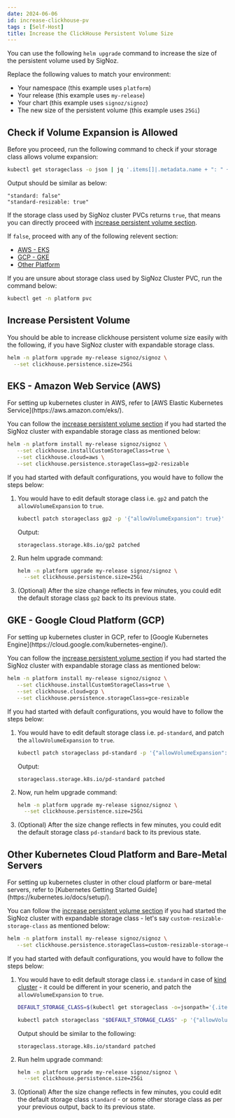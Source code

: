 ```yaml
---
date: 2024-06-06
id: increase-clickhouse-pv
tags : [Self-Host]
title: Increase the ClickHouse Persistent Volume Size
---
```



<SigNozCloud />

You can use the following `helm upgrade` command to increase the size
of the persistent volume used by SigNoz.

Replace the following values to match your environment:

- Your namespace (this example uses `platform`)
- Your release (this example uses `my-release`)
- Your chart (this example uses `signoz/signoz`)
- The new size of the persistent volume (this example uses `25Gi`)

## Check if Volume Expansion is Allowed

Before you proceed, run the following command to check if
your storage class allows volume expansion:

```bash
kubectl get storageclass -o json | jq '.items[]|.metadata.name + ": " + (.allowVolumeExpansion|tostring)'
```

Output should be similar as below:
```
"standard: false"
"standard-resizable: true"
```

If the storage class used by SigNoz cluster PVCs returns `true`, that means
you can directly proceed with [increase persistent volume section](#increase-persisent-volume).

If `false`, proceed with any of the following relevent section:
- [AWS - EKS](#eks---amazon-web-service-aws)
- [GCP - GKE](#gke---google-cloud-platform-gcp)
- [Other Platform](#other-kubernetes-cloud-platform-and-bare-metal-servers)

<Admonition type="info">
If you are unsure about storage class used by SigNoz Cluster PVC,
run the command below:

```bash
kubectl get -n platform pvc
```
</Admonition>

## Increase Persistent Volume

You should be able to increase clickhouse persistent volume size easily with
the following, if you have SigNoz cluster with expandable storage class.

```bash
helm -n platform upgrade my-release signoz/signoz \
  --set clickhouse.persistence.size=25Gi
```

<UpgradeInfo/>

## EKS - Amazon Web Service (AWS)

<Admonition type="info">
For setting up kubernetes cluster in AWS, refer to
[AWS Elastic Kubernetes Service](https://aws.amazon.com/eks/).
</Admonition>

You can follow the [increase persistent volume section](#increase-persisent-volume)
if you had started the SigNoz cluster with expandable storage class as mentioned below:

```bash
helm -n platform install my-release signoz/signoz \
   --set clickhouse.installCustomStorageClass=true \
   --set clickhouse.cloud=aws \
   --set clickhouse.persistence.storageClass=gp2-resizable
```

If you had started with default configurations, you would have to follow the steps below:

1. You would have to edit default storage class i.e. `gp2`
and patch the `allowVolumeExpansion` to `true`.

    ```bash
    kubectl patch storageclass gp2 -p '{"allowVolumeExpansion": true}'
    ```

    Output:
    ```
    storageclass.storage.k8s.io/gp2 patched
    ```

2. Run helm upgrade command:

    ```bash
    helm -n platform upgrade my-release signoz/signoz \
      --set clickhouse.persistence.size=25Gi
    ```

3. (Optional) After the size change reflects in few minutes, you could edit
the default storage class `gp2` back to its previous state.

## GKE - Google Cloud Platform (GCP)

<Admonition type="info">
For setting up kubernetes cluster in GCP, refer to
[Google Kubernetes Engine](https://cloud.google.com/kubernetes-engine/).
</Admonition>

You can follow the [increase persistent volume section](#increase-persisent-volume)
if you had started the SigNoz cluster with expandable storage class as mentioned below:

```bash
helm -n platform install my-release signoz/signoz \
   --set clickhouse.installCustomStorageClass=true \
   --set clickhouse.cloud=gcp \
   --set clickhouse.persistence.storageClass=gce-resizable
```

If you had started with default configurations, you would have to follow the steps below:

1. You would have to edit default storage class i.e. `pd-standard`,
and patch the `allowVolumeExpansion` to `true`.

    ```bash
    kubectl patch storageclass pd-standard -p '{"allowVolumeExpansion": true}'
    ```

    Output:
    ```
    storageclass.storage.k8s.io/pd-standard patched
    ```

2. Now, run helm upgrade command:

    ```bash
    helm -n platform upgrade my-release signoz/signoz \
      --set clickhouse.persistence.size=25Gi
    ```

3. (Optional) After the size change reflects in few minutes, you could edit
the default storage class `pd-standard` back to its previous state.

## Other Kubernetes Cloud Platform and Bare-Metal Servers

<Admonition type="info">
For setting up kubernetes cluster in other cloud platform or bare-metal servers, refer
to [Kubernetes Getting Started Guide](https://kubernetes.io/docs/setup/).
</Admonition>

You can follow the [increase persistent volume section](#increase-persisent-volume)
if you had started the SigNoz cluster with expandable storage class - let's say
`custom-resizable-storage-class` as mentioned below:

```bash
helm -n platform install my-release signoz/signoz \
   --set clickhouse.persistence.storageClass=custom-resizable-storage-class
```

If you had started with default configurations, you would have to follow the steps below:

1. You would have to edit default storage class i.e. `standard` in case of [kind cluster](https://kind.sigs.k8s.io) - it could be different in your scenerio, and patch the `allowVolumeExpansion` to `true`.

    ```bash
    DEFAULT_STORAGE_CLASS=$(kubectl get storageclass -o=jsonpath='{.items[?(@.metadata.annotations.storageclass\.kubernetes\.io/is-default-class=="true")].metadata.name}')

    kubectl patch storageclass "$DEFAULT_STORAGE_CLASS" -p '{"allowVolumeExpansion": true}'
    ```

    Output should be similar to the following:
    ```
    storageclass.storage.k8s.io/standard patched
    ```

2. Run helm upgrade command:

    ```bash
    helm -n platform upgrade my-release signoz/signoz \
      --set clickhouse.persistence.size=25Gi
    ```

3. (Optional) After the size change reflects in few minutes, you could edit the default storage class `standard` - or some other storage class as per your previous output, back to its previous state.
